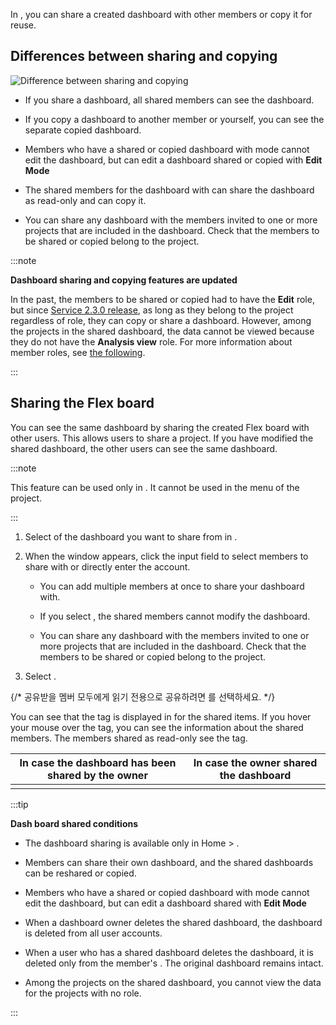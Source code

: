 In <Cmdname sid="integratedFlexboard" className="uitext" />, you can share a created dashboard with other members or copy it for reuse.

## Differences between sharing and copying

![Difference between sharing and copying](/img/flexboard-compare-sharing-copy.png)

- If you share a dashboard, all shared members can see the dashboard.

- If you copy a dashboard to another member or yourself, you can see the separate copied dashboard.

- Members who have a shared or copied dashboard with <Cmdname sid="read_only" className="uitext" /> mode cannot edit the dashboard, but can edit a dashboard shared or copied with <b>Edit Mode</b>

- The shared members for the dashboard with <Cmdname sid="read_only" className="uitext" /> can share the dashboard as read-only and can copy it.

- You can share any dashboard with the members invited to one or more projects that are included in the dashboard. Check that the members to be shared or copied belong to the project.

  <ImgLang img='flexboard-check-projects.png' desc='Dashboard list' />

:::note

**Dashboard sharing and copying features are updated**

In the past, the members to be shared or copied had to have the **Edit** role, but since [Service 2.3.0 release](../release-notes/service/service-2_3_x), as long as they belong to the project regardless of role, they can copy or share a dashboard. However, among the projects in the shared dashboard, the data cannot be viewed because they do not have the **Analysis view** role. For more information about member roles, see [the following](../project/project-structure#member-auth).

:::

## Sharing the Flex board

You can see the same dashboard by sharing the created Flex board with other users. This allows users to share a project. If you have modified the shared dashboard, the other users can see the same dashboard. 

:::note

This feature can be used only in <Cmdname sid="integratedFlexboard" className="uitext" />. It cannot be used in the <Cmdname sid="flexboard" className="uitext" /> menu of the project.

:::

1. Select <LinkImage img="ico-flexboard-share.svg" className="ico" /> of the dashboard you want to share from <Cmdname sid="dashboard_list" className="uitext" /> in <Cmdname sid="integratedFlexboard" className="uitext" />.

   <ImgLang img="flexboard-share-01.png" desc="Flex board Shared" />

2. When the <Cmdname sid="share_dashboard" className="uitext" /> window appears, click the input field to select members to share with or directly enter the account.

   <ImgLang img="flexboard-share-02.png" desc="Flex board Shared" />

   - You can add multiple members at once to share your dashboard with.

   - If you select <Cmdname sid="read_only" className="uitext" />, the shared members cannot modify the dashboard.

   - You can share any dashboard with the members invited to one or more projects that are included in the dashboard. Check that the members to be shared or copied belong to the project.

3. Select <Cmdname sid="BTN09441" className="uitext" />.

{/* 공유받을 멤버 모두에게 읽기 전용으로 공유하려면 <Cmdname sid="ITM07634" className="uitext" />를 선택하세요. */}

You can see that the <Cmdname sid="shared" className="uitext" /> tag is displayed in <Cmdname sid="dashboard_list" className="uitext" /> for the shared items. If you hover your mouse over the <Cmdname sid="shared" className="uitext" /> tag, you can see the information about the shared members. The members shared as read-only see the <Cmdname sid="read_only" className="uitext" /> tag.

| In case the dashboard has been shared by the owner                | In case the owner shared the dashboard                            |
| ----------------------------------------------------------------- | ----------------------------------------------------------------- |
| <ImgLang img="flexboard-share-04.png" desc="Flex board Shared" /> | <ImgLang img="flexboard-share-05.png" desc="Flex board Shared" /> |

:::tip

**Dash board shared conditions**

- The dashboard sharing is available only in Home &gt; <Cmdname sid="integratedFlexboard" className="uitext" />.

- Members can share their own dashboard, and the shared dashboards can be reshared or copied.

- Members who have a shared or copied dashboard with <Cmdname sid="read_only" className="uitext" /> mode cannot edit the dashboard, but can edit a dashboard shared with <b>Edit Mode</b>

- When a dashboard owner deletes the shared dashboard, the dashboard is deleted from all user accounts.

- When a user who has a shared dashboard deletes the dashboard, it is deleted only from the member's <Cmdname sid="dashboard_list" className="uitext" />. The original dashboard remains intact.

- Among the projects on the shared dashboard, you cannot view the data for the projects with no <Cmdname sid="view_and_analysis" className="b600" /> role.

:::
